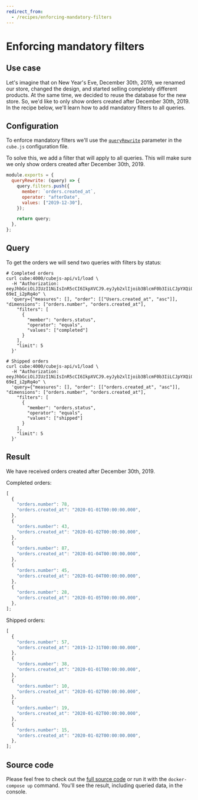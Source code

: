 ```yaml
---
redirect_from:
  - /recipes/enforcing-mandatory-filters
---
```


# Enforcing mandatory filters

## Use case

Let's imagine that on New Year's Eve, December 30th, 2019, we renamed our store,
changed the design, and started selling completely different products. At the
same time, we decided to reuse the database for the new store. So, we'd like to
only show orders created after December 30th, 2019. In the recipe below, we'll
learn how to add mandatory filters to all queries.

## Configuration

To enforce mandatory filters we'll use the
[`queryRewrite`](https://cube.dev/docs/security/context#using-query-rewrite)
parameter in the `cube.js` configuration file.

To solve this, we add a filter that will apply to all queries. This will make
sure we only show orders created after December 30th, 2019.

```javascript
module.exports = {
  queryRewrite: (query) => {
    query.filters.push({
      member: `orders.created_at`,
      operator: "afterDate",
      values: ["2019-12-30"],
    });

    return query;
  },
};
```

## Query

To get the orders we will send two queries with filters by status:

```bash{outputLines: 1,3-13}
# Completed orders
curl cube:4000/cubejs-api/v1/load \
  -H "Authorization: eeyJhbGciOiJIUzI1NiIsInR5cCI6IkpXVCJ9.eyJyb2xlIjoib3BlcmF0b3IiLCJpYXQiOjE2Mjg3NDUwNDUsImV4cCI6MTgwMTU0NTA0NX0.VErb2t7Bc43ryRwaOiEgXuU5KiolCT-69eI_i2pRq4o" \
  'query={"measures": [], "order": [["Users.created_at", "asc"]], "dimensions": ["orders.number", "orders.created_at"],
    "filters": [
      {
        "member": "orders.status",
        "operator": "equals",
        "values": ["completed"]
      }
    ],
    "limit": 5
  }'
```

```bash{outputLines: 1,3-13}
# Shipped orders
curl cube:4000/cubejs-api/v1/load \
  -H "Authorization: eeyJhbGciOiJIUzI1NiIsInR5cCI6IkpXVCJ9.eyJyb2xlIjoib3BlcmF0b3IiLCJpYXQiOjE2Mjg3NDUwNDUsImV4cCI6MTgwMTU0NTA0NX0.VErb2t7Bc43ryRwaOiEgXuU5KiolCT-69eI_i2pRq4o" \
  'query={"measures": [], "order": [["orders.created_at", "asc"]], "dimensions": ["orders.number", "orders.created_at"],
    "filters": [
      {
        "member": "orders.status",
        "operator": "equals",
        "values": ["shipped"]
      }
    ],
    "limit": 5
  }'
```

## Result

We have received orders created after December 30th, 2019.

Completed orders:

```javascript
[
  {
    "orders.number": 78,
    "orders.created_at": "2020-01-01T00:00:00.000",
  },
  {
    "orders.number": 43,
    "orders.created_at": "2020-01-02T00:00:00.000",
  },
  {
    "orders.number": 87,
    "orders.created_at": "2020-01-04T00:00:00.000",
  },
  {
    "orders.number": 45,
    "orders.created_at": "2020-01-04T00:00:00.000",
  },
  {
    "orders.number": 28,
    "orders.created_at": "2020-01-05T00:00:00.000",
  },
];
```

Shipped orders:

```javascript
[
  {
    "orders.number": 57,
    "orders.created_at": "2019-12-31T00:00:00.000",
  },
  {
    "orders.number": 38,
    "orders.created_at": "2020-01-01T00:00:00.000",
  },
  {
    "orders.number": 10,
    "orders.created_at": "2020-01-02T00:00:00.000",
  },
  {
    "orders.number": 19,
    "orders.created_at": "2020-01-02T00:00:00.000",
  },
  {
    "orders.number": 15,
    "orders.created_at": "2020-01-02T00:00:00.000",
  },
];
```

## Source code

Please feel free to check out the
[full source code](https://github.com/cube-js/cube/tree/master/examples/recipes/mandatory-filters)
or run it with the `docker-compose up` command. You'll see the result, including
queried data, in the console.
